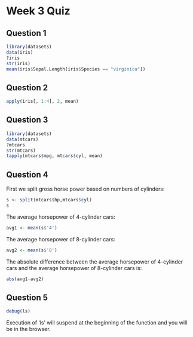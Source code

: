 # Week 3 Quiz
## Question 1
```r
library(datasets)
data(iris)
?iris
str(iris)
mean(iris$Sepal.Length[iris$Species == "virginica"])
```

## Question 2
```r
apply(iris[, 1:4], 2, mean)
```

## Question 3
```r
library(datasets)
data(mtcars)
?mtcars
str(mtcars)
tapply(mtcars$mpg, mtcars$cyl, mean)
```

## Question 4
First we split gross horse power based on numbers of cylinders:
```r
s <- split(mtcars$hp,mtcars$cyl)
s
```
The average horsepower of 4-cylinder cars:
```r
avg1 <- mean(s$'4')
```
The average horsepower of 8-cylinder cars:
```r
avg2 <- mean(s$'8')
```
The absolute difference between the average horsepower of 4-cylinder cars 
and the average horsepower of 8-cylinder cars is:
```r
abs(avg1-avg2)
```

## Question 5
```r
debug(ls)
```
Execution of 'ls' will suspend at the beginning of the function and 
you will be in the browser.